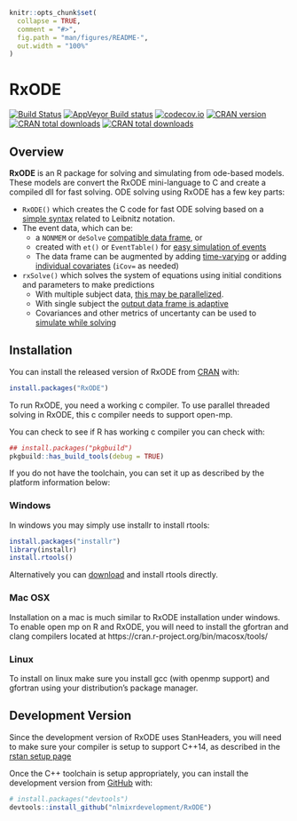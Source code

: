 <!--
---
output: github_document
---
-->
<!-- README.md is generated from README.Rmd. Please edit that file -->
<!-- https://blog.r-hub.io/2019/12/03/readmes/ -->

```r
knitr::opts_chunk$set(
  collapse = TRUE,
  comment = "#>",
  fig.path = "man/figures/README-",
  out.width = "100%"
)
```

# RxODE

<!-- badges: start -->
[![Build Status](https://travis-ci.org/nlmixrdevelopment/RxODE.svg?branch=master)](https://travis-ci.org/nlmixrdevelopment/RxODE)
[![AppVeyor Build status](https://ci.appveyor.com/api/projects/status/8vv1e3hncve9tnva?svg=true)](https://ci.appveyor.com/project/mattfidler/rxode)
[![codecov.io](https://codecov.io/github/nlmixrdevelopment/RxODE/coverage.svg)](https://codecov.io/github/nlmixrdevelopment/RxODE?branch=master)
[![CRAN version](http://www.r-pkg.org/badges/version/RxODE)](https://cran.r-project.org/package=RxODE)
[![CRAN total downloads](https://cranlogs.r-pkg.org/badges/grand-total/RxODE)](https://cran.r-project.org/package=RxODE)
[![CRAN total downloads](https://cranlogs.r-pkg.org/badges/RxODE)](https://cran.r-project.org/package=RxODE)

<!-- badges: end -->

## Overview

**RxODE** is an R package for solving and simulating from ode-based
models. These models are convert the RxODE mini-language to C and
create a compiled dll for fast solving. ODE solving using RxODE has a
few key parts:

 - `RxODE()` which creates the C code for fast ODE solving based on a
   [simple syntax](https://nlmixrdevelopment.github.io/RxODE/articles/RxODE-syntax.html) related to Leibnitz notation.
 - The event data, which can be:
   - a `NONMEM` or `deSolve` [compatible data frame](https://nlmixrdevelopment.github.io/RxODE/articles/RxODE-event-types.html), or
   - created with `et()` or `EventTable()` for [easy simulation of events](https://nlmixrdevelopment.github.io/RxODE/articles/RxODE-event-table.html)
   - The data frame can be augmented by adding
     [time-varying](https://nlmixrdevelopment.github.io/RxODE/articles/RxODE-covariates.html#time-varying-covariates)
     or adding [individual covariates](file:///home/matt/src/RxODE/docs/articles/RxODE-covariates.html#individual-covariates) (`iCov=` as needed)
 - `rxSolve()` which solves the system of equations using initial
   conditions and parameters to make predictions
   - With multiple subject data, [this may be
     parallelized](https://nlmixrdevelopment.github.io/RxODE/articles/RxODE-speed.html).
   - With single subject the [output data frame is adaptive](https://nlmixrdevelopment.github.io/RxODE/articles/RxODE-data-frame.html)
   - Covariances and other metrics of uncertanty can be used to
     [simulate while solving](https://nlmixrdevelopment.github.io/RxODE/articles/RxODE-sim-var.html)

## Installation

You can install the released version of RxODE from
[CRAN](https://CRAN.R-project.org) with:

``` r
install.packages("RxODE")
```

To run RxODE, you need a working c compiler.  To use parallel threaded
solving in RxODE, this c compiler needs to support open-mp.

You can check to see if R has working c compiler you can check with:

```r
## install.packages("pkgbuild")
pkgbuild::has_build_tools(debug = TRUE)
```

If you do not have the toolchain, you can set it up as described by
the platform information below:

### Windows

In windows you may simply use installr to install rtools:

```r
install.packages("installr")
library(installr)
install.rtools()
```

Alternatively you can
[download](https://cran.r-project.org/bin/windows/Rtools/) and install
rtools directly.

### Mac OSX

Installation on a mac is much similar to RxODE installation under
windows.  To enable open mp on R and RxODE, you will need to install
the gfortran and clang compilers located at
https://cran.r-project.org/bin/macosx/tools/

### Linux

To install on linux make sure you install gcc (with openmp support)
and gfortran using your distribution's package manager.


## Development Version

Since the development version of RxODE uses StanHeaders, you will need
to make sure your compiler is setup to support C++14, as described in
the [rstan setup page](https://github.com/stan-dev/rstan/wiki/RStan-Getting-Started#configuration-of-the-c-toolchain)

Once the C++ toolchain is setup appropriately, you can install the
development version from
[GitHub](https://github.com/nlmixrdevelopment/RxODE) with:

``` r
# install.packages("devtools")
devtools::install_github("nlmixrdevelopment/RxODE")
```
